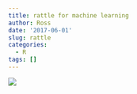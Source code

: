 ```yaml
---
title: rattle for machine learning
author: Ross
date: '2017-06-01'
slug: rattle
categories:
  - R
tags: []
---
```


![](https://github.com/rosseji/factfig/blob/master/images/cloud.png?raw=true)